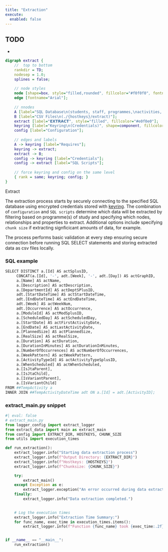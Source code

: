 ```yaml
---
title: "Extraction"
execute: 
  enabled: false
---
```


:::{.callout-warning}
## TODO

* 
:::


```dot
digraph extract {
    //  top to bottom
    rankdir = TD;
    nodesep = 1.0;
    splines = false;
    
    // node styles
    node [shape=box, style="filled,rounded", fillcolor="#f0f0f0", fontname="Arial"];
    edge [fontname="Arial"];
    
    // nnodes
    A [label="SQL Database\n(students, staff, programmes,\nactivities, rooms, etc.)", shape=cylinder, fillcolor="#ffc0cb"];
    B [label="CSV Files\n(./{hostkeys}/extract)"];
    extract [label="𝗘𝗫𝗧𝗥𝗔𝗖𝗧", style="filled", fillcolor="#e0f0e0"];
    keyring [label="Keyring\n(Credentials)", shape=component, fillcolor="#ffffcc"];
    config [label="Configuration"];
    
    // edges and labels
    A -> keyring [label="Requires"];
    keyring -> extract;
    extract -> B;
    config -> keyring [label="Credentials"];
    config -> extract [label="SQL Scripts"];
    
    // force keyring and config on the same level
    { rank = same; keyring; config; }
}
```
<figcaption>Extract</figcaption>



The extraction process starts by securely connecting to the specified SQL database using encrypted credentials stored with [keyring](https://pypi.org/project/keyring/).  The combination of `configuration` and `SQL scripts` determine which data will be extracted by filtering based on programme(s) of study and specifying which nodes, relationships and properties to extract.  Additional options include specifying `chunk size` if extracting signficicant amounts of data, for example.

The process performs basic validation at every step ensuring secure connection before running SQL SELECT statements and storing extracted data as csv files locally.

### SQL example

```python
SELECT DISTINCT a.[Id] AS actSplusID,
     CONCAT(a.[Id], '-', adt.[Week], '-', adt.[Day]) AS actGraphID,
     a.[Name] AS actName,
     a.[Description] AS actDescription,
     a.[DepartmentId] AS actDeptSPlusID,
     adt.[StartDateTime] AS actStartDateTime,
     adt.[EndDateTime] AS actEndDateTime,
     adt.[Week] AS actWeekNum,
     adt.[Occurrence] AS actOccurrence,
     a.[ModuleId] AS actModSplusID,
     a.[ScheduledDay] AS actScheduledDay,
     a.[StartDate] AS actFirstActivityDate,
     a.[EndDate] AS actLastActivityDate,
     a.[PlannedSize] AS actPlannedSize,
     a.[RealSize] AS actRealSize,
     a.[Duration] AS actDuration,
     a.[DurationInMinutes] AS actDurationInMinutes,
     a.[NumberOfOccurrences] AS actNumberOfOccurrences,
     a.[WeekPattern] AS actWeekPattern,
     a.[ActivityTypeId] AS actActivityTypeSplusID,
     a.[WhenScheduled] AS actWhenScheduled,
     a.[IsJtaParent],
     a.[IsJtaChild],
     a.[IsVariantParent],
     a.[IsVariantChild]
FROM ##TempActivity a
INNER JOIN ##TempActivityDateTime adt ON a.[Id] = adt.[ActivityID];
```

### extract_main.py snippet

```python
#| eval: false
# extract_main.py
from logger_config import extract_logger
from extract_data import main as extract_main
from config import EXTRACT_DIR, HOSTKEYS, CHUNK_SIZE
from utils import execution_times

def run_extraction():
    extract_logger.info("Starting data extraction process")
    extract_logger.info(f"Output Directory: {EXTRACT_DIR}")
    extract_logger.info(f"Hostkeys: {HOSTKEYS}")
    extract_logger.info(f"Chunksize: {CHUNK_SIZE}")

    try:
        extract_main()
    except Exception as e:
        extract_logger.exception("An error occurred during data extraction:")
    finally:
        extract_logger.info("Data extraction completed.")

   
    # Log the execution times
    extract_logger.info("Extraction Time Summary:")
    for func_name, exec_time in execution_times.items():
        extract_logger.info(f"Function {func_name} took {exec_time:.2f} seconds")


if __name__ == "__main__":
    run_extraction()
```
